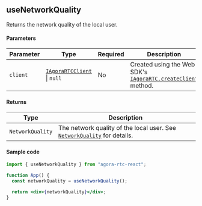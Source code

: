 ## useNetworkQuality

Returns the network quality of the local user.

#### Parameters

| Parameter | Type                                                                                                                                                   | Required | Description                                                                                                                                                                    |
| --------- | ------------------------------------------------------------------------------------------------------------------------------------------------------ | -------- | ------------------------------------------------------------------------------------------------------------------------------------------------------------------------------ |
| `client`  | [`IAgoraRTCClient`](https://docportal.shengwang.cn/cn/live-streaming-premium-4.x/API%20Reference/web_ng/interfaces/iagorartcclient.html) &#124; `null` | No       | Created using the Web SDK's [`IAgoraRTC.createClient`](https://docportal.shengwang.cn/cn/video-call-4.x/API%20Reference/web_ng/interfaces/iagorartc.html#createclient) method. |

#### Returns

| Type             | Description                                                                                                                                                |
| ---------------- | ---------------------------------------------------------------------------------------------------------------------------------------------------------- |
| `NetworkQuality` | The network quality of the local user. See [`NetworkQuality`](https://doc.shengwang.cn/api-ref/rtc/react/react-sdk/data-types#networkquality) for details. |

#### Sample code

```jsx
import { useNetworkQuality } from "agora-rtc-react";

function App() {
  const networkQuality = useNetworkQuality();

  return <div>{networkQuality}</div>;
}
```
